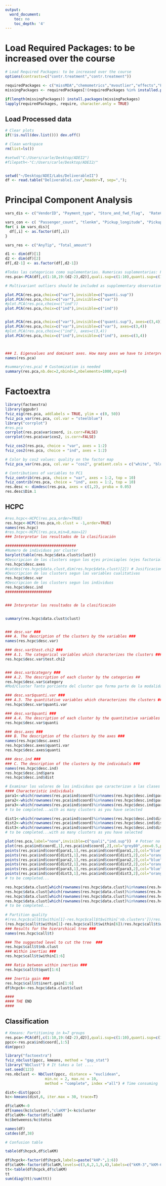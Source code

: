 ```yaml
---
output:
  word_document:
    toc: no
    toc_depth: '4'
---
```

# Load Required Packages: to be increased over the course

```r
# Load Required Packages: to be increased over the course
options(contrasts=c("contr.treatment","contr.treatment"))

requiredPackages <- c("missMDA","chemometrics","mvoutlier","effects","FactoMineR","car", "factoextra","RColorBrewer","ggplot2","dplyr","ggmap","ggthemes","knitr","ggpubr")
missingPackages <- requiredPackages[!(requiredPackages %in% installed.packages()[,"Package"])]

if(length(missingPackages)) install.packages(missingPackages)
lapply(requiredPackages, require, character.only = TRUE)

```



## Load Processed data

```r
# Clear plots
if(!is.null(dev.list())) dev.off()

# Clean workspace
rm(list=ls())

#setwd("C:/Users/carle/Desktop/ADEI2")
#filepath<-"C:/Users/carle/Desktop/ADEI2/"


setwd("~/Desktop/ADEI/Labs/DeliverableII")
df <- read.table("Deliverable1.csv",header=T, sep=",");

```


# Principal Component Analysis

```r
vars_dis <- c("VendorID", "Payment_type", "Store_and_fwd_flag",  "RateCodeID", "f.Extra", "f.MTA_tax", "f.Improvement_surcharge", "lpep_pickup_period", "Trip_type", "lpep_pickup_date", "multiouts", "f.espeed", "f.tlenkm", "f.traveltime", "f.distHaversine", "AnyToll", "f.Fare_amount", "f.Passenger_count")

vars_con <- c( "Passenger_count", "tlenkm", "Pickup_longitude", "Pickup_latitude", "Dropoff_longitude", "Dropoff_latitude","Fare_amount", "espeed", "Tip_amount", "Tolls_amount", "lpep_pickup_time", "traveltime", "distHaversine")
for( i in vars_dis){
  df[,i] <- as.factor(df[,i])
}

vars_res <- c("AnyTip", "Total_amount")

d1 <- dim(df)[1]
d2 <- dim(df)[2]
df[,d2-1] <- as.factor(df[,d2-1])

#Todas las categoricas como suplementarias. Numericas suplementarias: Pickup_longitude, Pickup_latitude, Dropoff_longitude, Dropoff_latitude, total_amount
res.pca<-PCA(df[,c(1:10,19:(d2-2),d2)],quali.sup=c(1:10),quanti.sup=c(13:16,24), ncp=4, ind.sup = which(df$multiouts==TRUE)) 

# Multivariant outliers should be included as supplementary observations

plot.PCA(res.pca,choix=c("var"),invisible=c("quanti.sup"))
plot.PCA(res.pca,choix=c("var"),invisible=c("var"))
#plot.PCA(res.pca,choix=c("ind"))
plot.PCA(res.pca,choix=c("ind"),invisible=c("ind"))


plot.PCA(res.pca,choix=c("var"),invisible=c("quanti.sup"), axes=c(3,4))
plot.PCA(res.pca,choix=c("var"),invisible=c("var"), axes=c(3,4))
#plot.PCA(res.pca,choix=c("ind"), axes=c(3,4))
plot.PCA(res.pca,choix=c("ind"),invisible=c("ind"), axes=c(3,4))



### I. Eigenvalues and dominant axes. How many axes we have to interpret? ###
names(res.pca)

#summary(res.pca) # Customization is needed
summary(res.pca,nb.dec=2,nbind=1,nbelements=1000,ncp=4)


```

# Factoextra

```r
library(factoextra)
library(ggpubr)
fviz_eig(res.pca, addlabels = TRUE, ylim = c(0, 50))
fviz_pca_var(res.pca, col.var = "steelblue")
library("corrplot")
#res.pca
corrplot(res.pca$var$coord, is.corr=FALSE)
corrplot(res.pca$var$cos2, is.corr=FALSE)

fviz_cos2(res.pca, choice = "var", axes = 1:2)
fviz_cos2(res.pca, choice = "ind", axes = 1:2)

# Color by cos2 values: quality on the factor map
fviz_pca_var(res.pca, col.var = "cos2", gradient.cols = c("white", "blue", "red"), repel = TRUE, legend.title="Nice plot") # Avoid text overlapping

# Contributions of variables to PC1
fviz_contrib(res.pca, choice = "var", axes = 1:2, top = 10)
fviz_contrib(res.pca, choice = "ind", axes = 1:2, top = 10)
res.desc <- dimdesc(res.pca, axes = c(1,2), proba = 0.05)
res.desc$Dim.1
```

## HCPC

```r
#res.hcpc<-HCPC(res.pca,order=TRUE)
res.hcpc<-HCPC(res.pca,nb.clust = -1,order=TRUE)
names(res.hcpc)
#res.hcpc<-HCPC(res.pca,min=8,max=12)
### Interpretar los resultados de la clasificación

################################
#Numero de individuos por cluster
barplot(table(res.hcpc$data.clust$clust))
#Descripcion de los clusters segun los ejes princiaples (ejes factoriales)
res.hcpc$desc.axes
#catdes(res.hcpc$data.clust,dim(res.hcpc$data.clust)[2]) # Jusificacion de la descripcion de los clusters segun las variables cualitativas.
#Descripcion de los clusters segun las variables cualitativas
res.hcpc$desc.var 
#Descripcion de los clusters segun los individuos 
res.hcpc$desc.ind 
#####################


### Interpretar los resultados de la clasificación


summary(res.hcpc$data.clust$clust)


### desc.var ###
### A. The description of the clusters by the variables ###
names(res.hcpc$desc.var)

### desc.var$test.chi2 ###
### A.1. The categorical variables which characterizes the clusters ###
res.hcpc$desc.var$test.chi2


### desc.var$category ###
### A.2. The description of each cluster by the categories ##
res.hcpc$desc.var$category
#Mod/Cluster Tanto porciento del cluster que forma parte de la modalidad.

### desc.var$quanti.var ###
### A.3. The quantitative variables which characterizes the clusters ###
res.hcpc$desc.var$quanti.var

### desc.var$quanti ###
### A.4. The description of each cluster by the quantitative variables ###
res.hcpc$desc.var$quanti

### desc.axes ###
### B. The description of the clusters by the axes ###
names(res.hcpc$desc.axes)
res.hcpc$desc.axes$quanti.var
res.hcpc$desc.axes$quanti

### desc.ind ###
### C. The description of the clusters by the individuals ###
names(res.hcpc$desc.ind)
res.hcpc$desc.ind$para
res.hcpc$desc.ind$dist

# Examinar los valores de los individuos que caracterizan a las clases
#### Characteristic individuals
para1<-which(rownames(res.pca$ind$coord)%in%names(res.hcpc$desc.ind$para[[1]]))
para2<-which(rownames(res.pca$ind$coord)%in%names(res.hcpc$desc.ind$para[[2]]))
para3<-which(rownames(res.pca$ind$coord)%in%names(res.hcpc$desc.ind$para[[3]]))
# to be completed...with as many clusters as you have selected

dist1<-which(rownames(res.pca$ind$coord)%in%names(res.hcpc$desc.ind$dist[[1]]))
dist2<-which(rownames(res.pca$ind$coord)%in%names(res.hcpc$desc.ind$dist[[2]]))
dist3<-which(rownames(res.pca$ind$coord)%in%names(res.hcpc$desc.ind$dist[[3]]))
# to be completed...with as many clusters as you have selected

plot(res.pca,label="none",invisible=c("quali","ind.sup"))  # Potser no us va
plot(res.pca$ind$coord[,1],res.pca$ind$coord[,2],col="grey80",cex=0.5,pch=16)
points(res.pca$ind$coord[para1,1],res.pca$ind$coord[para1,2],col="blue",cex=2,pch=16)
points(res.pca$ind$coord[dist1,1],res.pca$ind$coord[dist1,2],col="orange",cex=2,pch=16)
points(res.pca$ind$coord[para2,1],res.pca$ind$coord[para2,2],col="blue",cex=2,pch=16)
points(res.pca$ind$coord[dist2,1],res.pca$ind$coord[dist2,2],col="orange",cex=2,pch=16)
points(res.pca$ind$coord[para3,1],res.pca$ind$coord[para3,2],col="blue",cex=2,pch=16)
points(res.pca$ind$coord[dist3,1],res.pca$ind$coord[dist3,2],col="orange",cex=2,pch=16)
# to be completed...

res.hcpc$data.clust[which(rownames(res.hcpc$data.clust)%in%names(res.hcpc$desc.ind$para[[1]])),]
res.hcpc$data.clust[which(rownames(res.hcpc$data.clust)%in%names(res.hcpc$desc.ind$dist[[1]])),]
res.hcpc$data.clust[which(rownames(res.hcpc$data.clust)%in%names(res.hcpc$desc.ind$para[[2]])),]
res.hcpc$data.clust[which(rownames(res.hcpc$data.clust)%in%names(res.hcpc$desc.ind$dist[[2]])),]
# to be completed...
 
# Partition quality
#(res.hcpc$call$t$within[1]-res.hcpc$call$t$within['nb.clusters'])/res.hcpc$call$t$within[1]
(res.hcpc$call$t$within[1]-res.hcpc$call$t$within[6])/res.hcpc$call$t$within[1]
### Results for the hierarchical tree ###
names(res.hcpc$call$t)

### The suggested level to cut the tree  ###
res.hcpc$call$t$nb.clust
### Within inertias ###
res.hcpc$call$t$within[1:6]

### Ratio between within inertias ###
res.hcpc$call$t$quot[1:6]

### Inertia gain ###
res.hcpc$call$t$inert.gain[1:6]
df$hcpck<-res.hcpc$data.clust$clust

####
#### THE END
####
```

## Classification

```r

# Kmeans: Partitioning in k=7 groups
res.pca<-PCA(df[,c(1:10,19:(d2-2),d2)],quali.sup=c(1:10),quanti.sup=c(13:16,24), ncp=5, graph= FALSE) 
ppcc<-res.pca$ind$coord[,1:5]
dim(ppcc)

library("factoextra")
fviz_nbclust(ppcc, kmeans, method = "gap_stat")
library("NbClust") # It takes a lot ....
set.seed(123)
res.nbclust <- NbClust(ppcc, distance = "euclidean",
                  min.nc = 2, max.nc = 10, 
                  method = "complete", index ="all") # Time consuming

dist<-dist(ppcc)
kc<-kmeans(dist,6, iter.max = 30, trace=T)

df$claKM<-0
df[names(kc$cluster),"claKM"]<-kc$cluster
df$claKM<-factor(df$claKM)
kc$betweenss/kc$totss

names(df)
catdes(df,38)

# Confusion table

table(df$hcpck,df$claKM)

df$hcpck<-factor(df$hcpck,labels=paste("kHP-",1:6))
df$claKM<-factor(df$claKM,levels=c(3,6,2,1,5,4),labels=c("kKM-3","kKM-6","kKM-2","kKM-1","kKM-5","kKM-4"))
tt<-table(df$hcpck,df$claKM)
tt
sum(diag(tt)/sum(tt))
```


